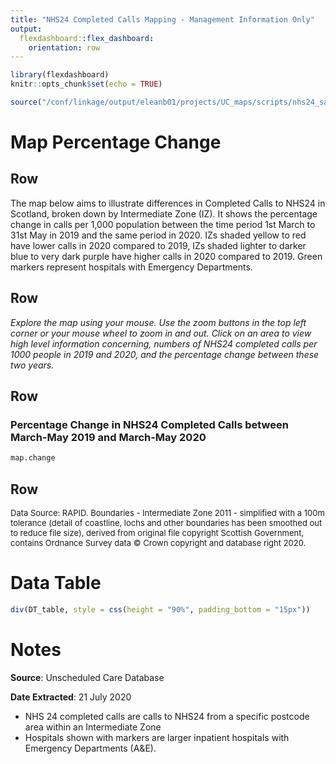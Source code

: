 ```yaml
---
title: "NHS24 Completed Calls Mapping - Management Information Only"
output: 
  flexdashboard::flex_dashboard:
    orientation: row
---
```


```r
library(flexdashboard)
knitr::opts_chunk$set(echo = TRUE)

source("/conf/linkage/output/eleanb01/projects/UC_maps/scripts/nhs24_sas/3B_NHS24_IZ_MakeMap.R")
```


Map Percentage Change
=====================================  

Row {data-height=50}
-------------------------------------
The map below aims to illustrate differences in Completed Calls to NHS24 in Scotland, broken down by Intermediate Zone (IZ). It shows the percentage change in calls per 1,000 population between the time period 1st March to 31st May in 2019 and the same period in 2020. IZs shaded yellow to red have lower calls in 2020 compared to 2019, IZs shaded lighter to darker blue to very dark purple have higher calls in 2020 compared to 2019. Green markers represent hospitals with Emergency Departments. 

Row {data-height=30}
-------------------------------------
<i> Explore the map using your mouse. Use the zoom buttons in the top left corner or your mouse wheel to zoom in and out. Click on an area to view high level information concerning, numbers of NHS24 completed calls per 1000 people in 2019 and 2020, and the percentage change between these two years. </i>

Row {data-height=500}
-------------------------------------
### Percentage Change in NHS24 Completed Calls between March-May 2019 and March-May 2020
```r
map.change

```

Row {data-height=20}
-------------------------------------
<font size = 2> Data Source: RAPID. Boundaries - Intermediate Zone 2011 - simplified with a 100m tolerance (detail of coastline, lochs and other boundaries has been smoothed out to reduce file size), derived from original file copyright Scottish Government, contains Ordnance Survey data © Crown copyright and database right 2020. </font>


Data Table
=====================================  

```r
div(DT_table, style = css(height = "90%", padding_bottom = "15px"))
```


Notes
=====================================  

**Source**: Unscheduled Care Database

**Date Extracted**: 21 July 2020

+ NHS 24 completed calls are calls to NHS24 from a specific postcode area within an Intermediate Zone
+ Hospitals shown with markers are larger inpatient hospitals with Emergency Departments (A&E).

